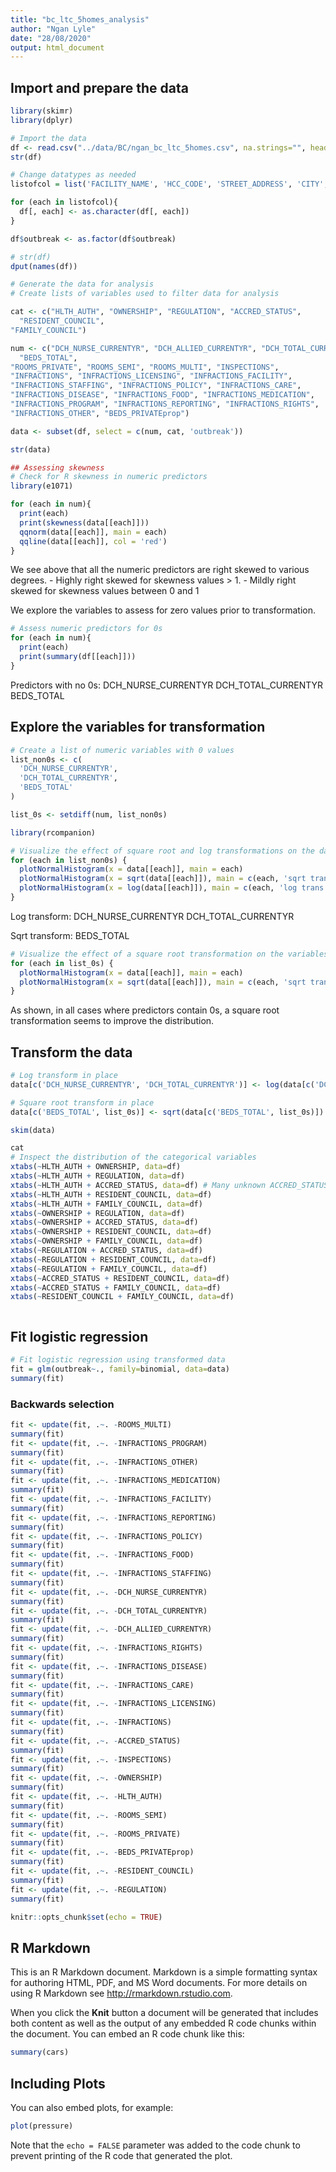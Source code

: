 ```yaml
---
title: "bc_ltc_5homes_analysis"
author: "Ngan Lyle"
date: "28/08/2020"
output: html_document
---
```


## Import and prepare the data
```r
library(skimr)
library(dplyr)

# Import the data
df <- read.csv("../data/BC/ngan_bc_ltc_5homes.csv", na.strings="", header=TRUE)
str(df)


```

```r
# Change datatypes as needed
listofcol = list('FACILITY_NAME', 'HCC_CODE', 'STREET_ADDRESS', 'CITY', 'POSTAL')

for (each in listofcol){
  df[, each] <- as.character(df[, each])
}

df$outbreak <- as.factor(df$outbreak)

# str(df)
dput(names(df))
```


```r
# Generate the data for analysis
# Create lists of variables used to filter data for analysis

cat <- c("HLTH_AUTH", "OWNERSHIP", "REGULATION", "ACCRED_STATUS",
  "RESIDENT_COUNCIL", 
"FAMILY_COUNCIL")

num <- c("DCH_NURSE_CURRENTYR", "DCH_ALLIED_CURRENTYR", "DCH_TOTAL_CURRENTYR",
  "BEDS_TOTAL", 
"ROOMS_PRIVATE", "ROOMS_SEMI", "ROOMS_MULTI", "INSPECTIONS", 
"INFRACTIONS", "INFRACTIONS_LICENSING", "INFRACTIONS_FACILITY", 
"INFRACTIONS_STAFFING", "INFRACTIONS_POLICY", "INFRACTIONS_CARE", 
"INFRACTIONS_DISEASE", "INFRACTIONS_FOOD", "INFRACTIONS_MEDICATION", 
"INFRACTIONS_PROGRAM", "INFRACTIONS_REPORTING", "INFRACTIONS_RIGHTS", 
"INFRACTIONS_OTHER", "BEDS_PRIVATEprop")

data <- subset(df, select = c(num, cat, 'outbreak'))

str(data)

```

```r
## Assessing skewness
# Check for R skewness in numeric predictors
library(e1071)

for (each in num){
  print(each)
  print(skewness(data[[each]]))
  qqnorm(data[[each]], main = each)
  qqline(data[[each]], col = 'red')
}

```

We see above that all the numeric predictors are right skewed to various degrees. 
  - Highly right skewed for skewness values > 1. 
  - Mildly right skewed for skewness values between 0 and 1

We explore the variables to assess for zero values prior to transformation. 


```r
# Assess numeric predictors for 0s
for (each in num){
  print(each)
  print(summary(df[[each]]))
}
```
Predictors with no 0s:
DCH_NURSE_CURRENTYR
DCH_TOTAL_CURRENTYR
BEDS_TOTAL

## Explore the variables for transformation
```r
# Create a list of numeric variables with 0 values
list_non0s <- c(
  'DCH_NURSE_CURRENTYR',
  'DCH_TOTAL_CURRENTYR',
  'BEDS_TOTAL'
)

list_0s <- setdiff(num, list_non0s)

library(rcompanion)

# Visualize the effect of square root and log transformations on the data without 0s
for (each in list_non0s) {  
  plotNormalHistogram(x = data[[each]], main = each)
  plotNormalHistogram(x = sqrt(data[[each]]), main = c(each, 'sqrt trans'))
  plotNormalHistogram(x = log(data[[each]]), main = c(each, 'log trans'))
}

```
Log transform:
DCH_NURSE_CURRENTYR
DCH_TOTAL_CURRENTYR

Sqrt transform:
BEDS_TOTAL

```r
# Visualize the effect of a square root transformation on the variables with 0s
for (each in list_0s) {  
  plotNormalHistogram(x = data[[each]], main = each)
  plotNormalHistogram(x = sqrt(data[[each]]), main = c(each, 'sqrt trans'))
}

```

As shown, in all cases where predictors contain 0s, a square root transformation seems to improve the distribution. 

## Transform the data
```r
# Log transform in place
data[c('DCH_NURSE_CURRENTYR', 'DCH_TOTAL_CURRENTYR')] <- log(data[c('DCH_NURSE_CURRENTYR', 'DCH_TOTAL_CURRENTYR')])

# Square root transform in place
data[c('BEDS_TOTAL', list_0s)] <- sqrt(data[c('BEDS_TOTAL', list_0s)])

skim(data)
```

```r
cat
# Inspect the distribution of the categorical variables
xtabs(~HLTH_AUTH + OWNERSHIP, data=df)
xtabs(~HLTH_AUTH + REGULATION, data=df)
xtabs(~HLTH_AUTH + ACCRED_STATUS, data=df) # Many unknown ACCRED_STATUS value
xtabs(~HLTH_AUTH + RESIDENT_COUNCIL, data=df)
xtabs(~HLTH_AUTH + FAMILY_COUNCIL, data=df)
xtabs(~OWNERSHIP + REGULATION, data=df)
xtabs(~OWNERSHIP + ACCRED_STATUS, data=df) 
xtabs(~OWNERSHIP + RESIDENT_COUNCIL, data=df)
xtabs(~OWNERSHIP + FAMILY_COUNCIL, data=df)
xtabs(~REGULATION + ACCRED_STATUS, data=df)
xtabs(~REGULATION + RESIDENT_COUNCIL, data=df)
xtabs(~REGULATION + FAMILY_COUNCIL, data=df)
xtabs(~ACCRED_STATUS + RESIDENT_COUNCIL, data=df)
xtabs(~ACCRED_STATUS + FAMILY_COUNCIL, data=df)
xtabs(~RESIDENT_COUNCIL + FAMILY_COUNCIL, data=df)



```


## Fit logistic regression
```r
# Fit logistic regression using transformed data
fit = glm(outbreak~., family=binomial, data=data)
summary(fit)
```

### Backwards selection
```r
fit <- update(fit, .~. -ROOMS_MULTI)
summary(fit)
fit <- update(fit, .~. -INFRACTIONS_PROGRAM)
summary(fit)
fit <- update(fit, .~. -INFRACTIONS_OTHER)
summary(fit)
fit <- update(fit, .~. -INFRACTIONS_MEDICATION)
summary(fit)
fit <- update(fit, .~. -INFRACTIONS_FACILITY)
summary(fit)
fit <- update(fit, .~. -INFRACTIONS_REPORTING)
summary(fit)
fit <- update(fit, .~. -INFRACTIONS_POLICY)
summary(fit)
fit <- update(fit, .~. -INFRACTIONS_FOOD)
summary(fit)
fit <- update(fit, .~. -INFRACTIONS_STAFFING)
summary(fit)
fit <- update(fit, .~. -DCH_NURSE_CURRENTYR)
summary(fit)
fit <- update(fit, .~. -DCH_TOTAL_CURRENTYR)
summary(fit)
fit <- update(fit, .~. -DCH_ALLIED_CURRENTYR)
summary(fit)
fit <- update(fit, .~. -INFRACTIONS_RIGHTS)
summary(fit)
fit <- update(fit, .~. -INFRACTIONS_DISEASE)
summary(fit)
fit <- update(fit, .~. -INFRACTIONS_CARE)
summary(fit)
fit <- update(fit, .~. -INFRACTIONS_LICENSING)
summary(fit)
fit <- update(fit, .~. -INFRACTIONS)
summary(fit)
fit <- update(fit, .~. -ACCRED_STATUS)
summary(fit)
fit <- update(fit, .~. -INSPECTIONS)
summary(fit)
fit <- update(fit, .~. -OWNERSHIP)
summary(fit)
fit <- update(fit, .~. -HLTH_AUTH)
summary(fit)
fit <- update(fit, .~. -ROOMS_SEMI)
summary(fit)
fit <- update(fit, .~. -ROOMS_PRIVATE)
summary(fit)
fit <- update(fit, .~. -BEDS_PRIVATEprop)
summary(fit)
fit <- update(fit, .~. -RESIDENT_COUNCIL)
summary(fit)
fit <- update(fit, .~. -REGULATION)
summary(fit)

```

```r
knitr::opts_chunk$set(echo = TRUE)
```

## R Markdown

This is an R Markdown document. Markdown is a simple formatting syntax for authoring HTML, PDF, and MS Word documents. For more details on using R Markdown see <http://rmarkdown.rstudio.com>.

When you click the **Knit** button a document will be generated that includes both content as well as the output of any embedded R code chunks within the document. You can embed an R code chunk like this:

```r
summary(cars)
```

## Including Plots

You can also embed plots, for example:

```r
plot(pressure)
```

Note that the `echo = FALSE` parameter was added to the code chunk to prevent printing of the R code that generated the plot.
